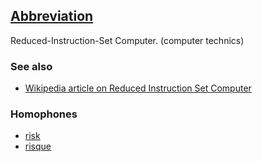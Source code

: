 ==[[Wiktionary:List of acronyms and abbreviations|Abbreviation]]==

Reduced-Instruction-Set Computer. (computer technics)

===See also===
*[[w:Reduced_Instruction_Set_Computer|Wikipedia article on Reduced Instruction Set Computer]]

===Homophones===
* [[risk]]
* [[risque]]